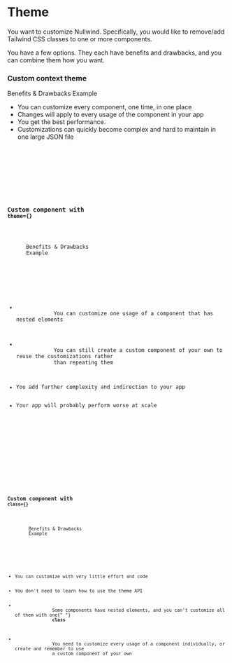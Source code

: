 
<Meta title="Theme" description="Learn how to customize the components' theme" />

# Theme

You want to customize Nullwind. Specifically, you would like to remove/add Tailwind CSS classes to one or more components.

You have a few options. They each have benefits and drawbacks, and you can combine them how you want.

### Custom context theme

<div class="space-y-6">
  <Table>
    <Table.THead class="border-none">
      <Table.TR>
        <Table.TH>Benefits & Drawbacks</Table.TH>
        <Table.TH>Example</Table.TH>
      </Table.TR>
    </Table.THead>
    <Table.TBody>
      <Table.TR>
        <Table.TD>
          <ul>
            <li class="text-green-700">You can customize every component, one time, in one place</li>
            <li class="text-green-700">Changes will apply to every usage of the component in your app</li>
            <li class="text-green-700">You get the best performance.</li>
            <li class="text-red-700">
              Customizations can quickly become complex and hard to maintain in one large JSON file
            </li>
          </ul>
        </Table.TD>
        <Table.TD>
          <Code code={global} />
        </Table.TD>
      </Table.TR>
    </Table.TBody>
  </Table>

### Custom component with `theme={}`

<Table>
  <Table.THead class="border-none">
    <Table.TR>
      <Table.TH>Benefits & Drawbacks</Table.TH>
      <Table.TH>Example</Table.TH>
    </Table.TR>
  </Table.THead>
  <Table.TBody>
    <Table.TR>
      <Table.TD>
        <ul>
          <li class="text-green-700">
            You can customize one usage of a component that has nested elements
          </li>
          <li class="text-green-700">
            You can still create a custom component of your own to reuse the customizations rather
            than repeating them
          </li>
          <li class="text-red-700">You add further complexity and indirection to your app</li>
          <li class="text-red-700">Your app will probably perform worse at scale</li>
        </ul>
      </Table.TD>
      <Table.TD>
        <Code code={component} />
      </Table.TD>
    </Table.TR>
  </Table.TBody>
</Table>

### Custom component with `class={}`

  <Table>
    <Table.THead class="border-none">
      <Table.TR>
        <Table.TH>Benefits & Drawbacks</Table.TH>
        <Table.TH>Example</Table.TH>
      </Table.TR>
    </Table.THead>
    <Table.TBody>
      <Table.TR>
        <Table.TD>
          <ul>
            <li class="text-green-700">You can customize with very little effort and code</li>
            <li class="text-green-700">You don't need to learn how to use the theme API</li>
            <li class="text-red-700">
              Some components have nested elements, and you can't customize all of them with one{" "}
              <b>class</b>
            </li>
            <li class="text-red-700">
              You need to customize every usage of a component individually, or create and remember to use
              a custom component of your own
            </li>
          </ul>
        </Table.TD>
        <Table.TD>
          <Code code={classes} />
        </Table.TD>
      </Table.TR>
    </Table.TBody>
  </Table>
</div>
